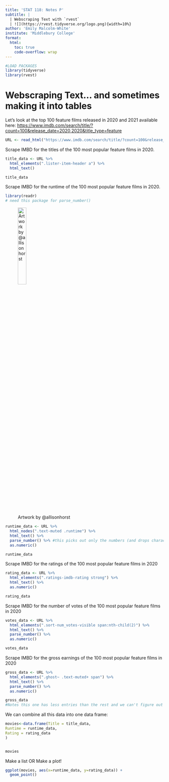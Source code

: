 ```yaml
---
title: 'STAT 118: Notes P'
subtitle: |
  | Webscraping Text with `rvest`
  | ![](https://rvest.tidyverse.org/logo.png){width=10%}
author: 'Emily Malcolm-White'
institute: 'Middlebury College'
format:
  html:
    toc: true
    code-overflow: wrap
---
```


```r
#LOAD PACKAGES 
library(tidyverse)
library(rvest)
```


# Webscraping Text... and sometimes making it into tables

Let's look at the top 100 feature films released in 2020 and 2021 available here: [https://www.imdb.com/search/title/?count=100&release_date=2020,2020&title_type=feature](https://www.imdb.com/search/title/?count=100&release_date=2020,2020&title_type=feature)

```r
URL <- read_html("https://www.imdb.com/search/title/?count=100&release_date=2020,2021&title_type=feature")
```

Scrape IMBD for the titles of the 100 most popular feature films in 2020. 

```r
title_data <- URL %>%
  html_elements(".lister-item-header a") %>%
  html_text()

title_data
```

Scrape IMBD for the runtime of the 100 most popular feature films in 2020.

```r
library(readr)
# need this package for parse_number()
```

![Artwork by @allisonhorst](https://cdn.myportfolio.com/45214904-6a61-4e23-98d6-b140f8654a40/4fd04f07-7404-4371-832c-c04ff9a6e069_rw_1920.png?h=2bd0f0330dc94ccbbb49766ed7f80b8b){width=25%}

```r
runtime_data <- URL %>%
  html_nodes(".text-muted .runtime") %>%
  html_text() %>%
  parse_number() %>% #this picks out only the numbers (and drops characters, in this case, "mins")
  as.numeric()

runtime_data
```

Scrape IMBD for the ratings of the 100 most popular feature films in 2020

```r
rating_data <- URL %>%
  html_elements(".ratings-imdb-rating strong") %>%
  html_text() %>%
  as.numeric()

rating_data
```


Scrape IMBD for the number of votes of the 100 most popular feature films in 2020

```r
votes_data <- URL %>%
  html_elements(".sort-num_votes-visible span:nth-child(2)") %>%
  html_text() %>%
  parse_number() %>%
  as.numeric()

votes_data
```

Scrape IMBD for the gross earnings of the 100 most popular feature films in 2020

```r
gross_data <- URL %>%
  html_elements(".ghost~ .text-muted+ span") %>%
  html_text() %>%
  parse_number() %>%
  as.numeric()

gross_data
#Notes this one has less entries than the rest and we can't figure out which one goes with which movies (other than going through them all by hand)
```

We can combine all this data into one data frame: 

```r
movies<-data.frame(Title = title_data,
Runtime = runtime_data,
Rating = rating_data
)


movies
```

Make a list OR Make a plot! 

```r
ggplot(movies, aes(x=runtime_data, y=rating_data)) +
  geom_point()
```


